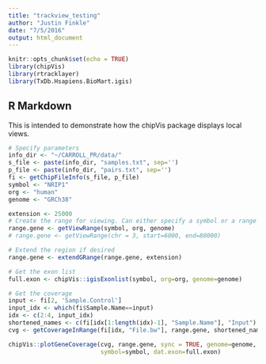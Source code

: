 ```yaml
---
title: "trackview_testing"
author: "Justin Finkle"
date: "7/5/2016"
output: html_document
---
```


```r
knitr::opts_chunk$set(echo = TRUE)
library(chipVis)
library(rtracklayer)
library(TxDb.Hsapiens.BioMart.igis)
```

## R Markdown

This is intended to demonstrate how the chipVis package displays local views.
```r
# Specify parameters
info_dir <- "~/CARROLL_PR/data/"
s_file <- paste(info_dir, "samples.txt", sep='')
p_file <- paste(info_dir, "pairs.txt", sep='')
fi <- getChipFileInfo(s_file, p_file)
symbol <- "NRIP1"
org <- "human"
genome <- "GRCh38"
```

```r
extension <- 25000
# Create the range for viewing. Can either specify a symbol or a range
range.gene <- getViewRange(symbol, org, genome)
# range.gene <- getViewRange(chr = 3, start=6000, end=80000)

# Extend the region if desired
range.gene <- extendGRange(range.gene, extension)

# Get the exon list
full.exon <- chipVis::igisExonlist(symbol, org=org, genome=genome)

# Get the coverage
input <- fi[2, 'Sample.Control']
input_idx <- which(fi$Sample.Name==input)
idx <- c(2:4, input_idx)
shortened_names <- c(fi[idx[1:length(idx)-1], "Sample.Name"], "Input")
cvg <- getCoverageInRange(fi[idx, "File.bw"], range.gene, shortened_names)
```

```r
chipVis::plotGeneCoverage(cvg, range.gene, sync = TRUE, genome=genome, 
                          symbol=symbol, dat.exon=full.exon)
```